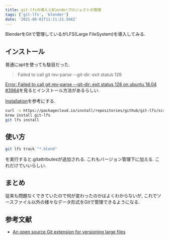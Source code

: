 ```yaml
---
title: git-lfsの導入とBlenderプロジェクトの管理
tags: ['git-lfs', 'blender']
date: '2021-06-01T11:11:21.566Z'
---
```


BlenderをGitで管理しているがLFS(Large FileSystem)を導入してみる.

<!-- sep -->

## インストール

普通にaptを使っても駄目だった.

> Failed to call git rev-parse --git-dir: exit status 128

[Error: Failed to call git rev-parse --git-dir: exit status 128 on ubuntu 18.04 #3964](https://github.com/git-lfs/git-lfs/issues/3964#issuecomment-569505728)を見るとインストール方法があるらしい.


[Installation](https://github.com/git-lfs/git-lfs/wiki/Installation)を参考にする.

```bash
curl -s https://packagecloud.io/install/repositories/github/git-lfs/script.deb.sh | sudo bash
brew install git-lfs
git lfs install
```

## 使い方

```bash
git lfs track "*.blend"
```

を実行すると.gitattributesが追加される. これもバージョン管理下に加える. これだけでいいらしい. 

## まとめ

従来も問題なくできていたので何が変わったのかはよくわからないが, これでソースファイル以外の様々なデータ形式をGitで管理できるようになる.

## 参考文献

- [An open source Git extension for versioning large files](https://git-lfs.github.com/)